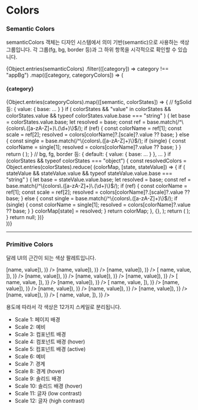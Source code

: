 
# Colors

### Semantic Colors

semanticColors 객체는 디자인 시스템에서 의미 기반(semantic)으로 사용하는 색상 그룹입니다. 각 그룹(fg, bg, border 등)과 그 하위 항목을 시각적으로 확인할 수 있습니다.

<ColorPalette>
  {Object.entries(semanticColors)
    .filter(([category]) => category !== "appBg")
    .map(([category, categoryColors]) => (
      <div key={category}>
        <h4>{category}</h4>
        {Object.entries(categoryColors).map(([semantic, colorStates]) => {
          // fgSolid 등: { value: { base: ... } }
          if (
            colorStates &&
            "value" in colorStates &&
            colorStates.value &&
            typeof colorStates.value.base === "string"
          ) {
            let base = colorStates.value.base;
            let resolved = base;
            const ref = base.match(/^\{colors\.([a-zA-Z]+)\.(\d+)\}$/);
            if (ref) {
              const colorName = ref[1];
              const scale = ref[2];
              resolved = colors[colorName]?.[scale]?.value ?? base;
            } else {
              const single = base.match(/^\{colors\.([a-zA-Z]+)\}$/);
              if (single) {
                const colorName = single[1];
                resolved = colors[colorName]?.value ?? base;
              }
            }
            return (
              <ColorItem
                key={semantic}
                title={`${category}.${semantic}`}
                colors={{ base: resolved }}
              />
            );
          }
          // bg, fg, border 등: { default: { value: { base: ... } }, ... }
          if (colorStates && typeof colorStates === "object") {
            const resolvedColors = Object.entries(colorStates).reduce(
              (colorMap, [state, stateValue]) => {
                if (
                  stateValue &&
                  stateValue.value &&
                  typeof stateValue.value.base === "string"
                ) {
                  let base = stateValue.value.base;
                  let resolved = base;
                  const ref = base.match(/^\{colors\.([a-zA-Z]+)\.(\d+)\}$/);
                  if (ref) {
                    const colorName = ref[1];
                    const scale = ref[2];
                    resolved = colors[colorName]?.[scale]?.value ?? base;
                  } else {
                    const single = base.match(/^\{colors\.([a-zA-Z]+)\}$/);
                    if (single) {
                      const colorName = single[1];
                      resolved = colors[colorName]?.value ?? base;
                    }
                  }
                  colorMap[state] = resolved;
                }
                return colorMap;
              },
              {},
            );
            return (
              <ColorItem
                key={semantic}
                title={`${category}.${semantic}`}
                colors={resolvedColors}
              />
            );
          }
          return null;
        })}
      </div>
    ))}
</ColorPalette>

---

### Primitive Colors

달레 UI의 근간이 되는 색상 팔레트입니다.

<ColorPalette>
  <ColorItem
    title="청록"
    subtitle="colors.teal"
    colors={Object.fromEntries(
      Object.entries(colors.teal).map(([name, { value }]) => [name, value]),
    )}
  />
  <ColorItem
    title="청록 (dark)"
    subtitle="colors.darkTeal"
    colors={Object.fromEntries(
      Object.entries(colors.darkTeal).map(([name, { value }]) => [name, value]),
    )}
  />
  <ColorItem
    title="보라"
    subtitle="colors.violet"
    colors={Object.fromEntries(
      Object.entries(colors.violet).map(([name, { value }]) => [name, value]),
    )}
  />
  <ColorItem
    title="보라 (dark)"
    subtitle="colors.darkViolet"
    colors={Object.fromEntries(
      Object.entries(colors.darkViolet).map(([name, { value }]) => [
        name,
        value,
      ]),
    )}
  />
  <ColorItem
    title="빨강"
    subtitle="colors.red"
    colors={Object.fromEntries(
      Object.entries(colors.red).map(([name, { value }]) => [name, value]),
    )}
  />
  <ColorItem
    title="빨강 (dark)"
    subtitle="colors.darkRed"
    colors={Object.fromEntries(
      Object.entries(colors.darkRed).map(([name, { value }]) => [name, value]),
    )}
  />
  <ColorItem
    title="노랑"
    subtitle="colors.amber"
    colors={Object.fromEntries(
      Object.entries(colors.amber).map(([name, { value }]) => [name, value]),
    )}
  />
  <ColorItem
    title="노랑 (dark)"
    subtitle="colors.darkAmber"
    colors={Object.fromEntries(
      Object.entries(colors.darkAmber).map(([name, { value }]) => [
        name,
        value,
      ]),
    )}
  />
  <ColorItem
    title="회색"
    subtitle="colors.slate"
    colors={Object.fromEntries(
      Object.entries(colors.slate).map(([name, { value }]) => [name, value]),
    )}
  />
  <ColorItem
    title="회색 (dark)"
    subtitle="colors.darkSlate"
    colors={Object.fromEntries(
      Object.entries(colors.darkSlate).map(([name, { value }]) => [
        name,
        value,
      ]),
    )}
  />
  <ColorItem
    title="세이지"
    subtitle="colors.sage"
    colors={Object.fromEntries(
      Object.entries(colors.sage).map(([name, { value }]) => [name, value]),
    )}
  />
  <ColorItem
    title="세이지 (dark)"
    subtitle="colors.darkSage"
    colors={Object.fromEntries(
      Object.entries(colors.darkSage).map(([name, { value }]) => [name, value]),
    )}
  />
  <ColorItem
    title="파랑"
    subtitle="colors.blue"
    colors={Object.fromEntries(
      Object.entries(colors.blue).map(([name, { value }]) => [name, value]),
    )}
  />
  <ColorItem
    title="파랑 (dark)"
    subtitle="colors.darkBlue"
    colors={Object.fromEntries(
      Object.entries(colors.darkBlue).map(([name, { value }]) => [name, value]),
    )}
  />
  <ColorItem
    title="초록"
    subtitle="colors.green"
    colors={Object.fromEntries(
      Object.entries(colors.green).map(([name, { value }]) => [name, value]),
    )}
  />
  <ColorItem
    title="초록 (dark)"
    subtitle="colors.darkGreen"
    colors={Object.fromEntries(
      Object.entries(colors.darkGreen).map(([name, { value }]) => [
        name,
        value,
      ]),
    )}
  />
</ColorPalette>

용도에 따라서 각 색상은 12가지 스케일로 분리됩니다.

- Scale 1: 페이지 배경
- Scale 2: 예비
- Scale 3: 컴포넌트 배경
- Scale 4: 컴포넌트 배경 (hover)
- Scale 5: 컴포넌트 배경 (active)
- Scale 6: 예비
- Scale 7: 경계
- Scale 8: 경계 (hover)
- Scale 9: 솔리드 배경
- Scale 10: 솔리드 배경 (hover)
- Scale 11: 글자 (low contrast)
- Scale 12: 글자 (high contrast)
